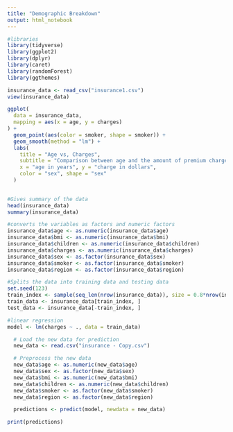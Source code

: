---
title: "Demographic Breakdown"
output: html_notebook
---


```{r}
#libraries
library(tidyverse)
library(ggplot2)
library(dplyr)
library(caret)
library(randomForest)
library(ggthemes)
```

```{r}
insurance_data <- read_csv("insurance1.csv") 
view(insurance_data)
```
```{r}
ggplot(
  data = insurance_data,
  mapping = aes(x = age, y = charges)
) +
  geom_point(aes(color = smoker, shape = smoker)) +
  geom_smooth(method = "lm") +
  labs(
    title = "Age vs, Charges",
    subtitle = "Comparison between age and the amount of premium charged",
    x = "age in years", y = "charge in dollars",
    color = "sex", shape = "sex"
  ) 
 
```

```{r}
#Gives summary of the data
head(insurance_data)
summary(insurance_data)
```
```{r}
#converts the variables as factors and numeric factors
insurance_data$age <- as.numeric(insurance_data$age)
insurance_data$bmi <- as.numeric(insurance_data$bmi)
insurance_data$children <- as.numeric(insurance_data$children)
insurance_data$charges <- as.numeric(insurance_data$charges)
insurance_data$sex <- as.factor(insurance_data$sex)
insurance_data$smoker <- as.factor(insurance_data$smoker)
insurance_data$region <- as.factor(insurance_data$region)

```

```{r}
#Splits the data into training data and testing data
set.seed(123)
train_index <- sample(seq_len(nrow(insurance_data)), size = 0.8*nrow(insurance_data))
train_data <- insurance_data[train_index, ]
test_data <- insurance_data[-train_index, ]

```


```{r}
#linear regression
model <- lm(charges ~ ., data = train_data)


```

```{r}
  # Load the new data for prediction
  new_data <- read.csv("insurance - Copy.csv")
```


```{r}
  # Preprocess the new data 
  new_data$age <- as.numeric(new_data$age)
  new_data$sex <- as.factor(new_data$sex)
  new_data$bmi <- as.numeric(new_data$bmi)
  new_data$children <- as.numeric(new_data$children)
  new_data$smoker <- as.factor(new_data$smoker)
  new_data$region <- as.factor(new_data$region)
```


```{r}
  predictions <- predict(model, newdata = new_data)
```

```{r}
print(predictions)
```



